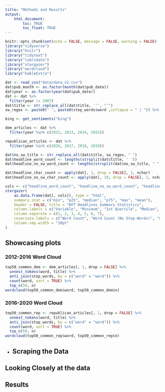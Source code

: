 ```yaml
---
title: "Methods and Results"
output: 
    html_document:
        toc: TRUE
        toc_float: TRUE
---
```


```r
knitr::opts_chunk$set(echo = FALSE, message = FALSE, warning = FALSE)
library("tidyverse")
library("knitr")
library("tidytext")
library("lubridate")
library("stargazer")
library("wordcloud")
library("kableExtra")
```

```r
dat <- read_csv("data/data_v2.csv")
dat$pub_month <- as.factor(month(dat$pub_date))
dat$year <- as.factor(year(dat$pub_date))
dat <- dat %>% 
  filter(year != 2007)
dat$title <- str_replace_all(dat$title, '’', "'")
sw_regex <- paste0(" ", paste0(stop_words$word ,collapse = " | ")) %>% paste0(" s")

bing <- get_sentiments("bing")
```

```r
dem_articles <- dat %>% 
  filter(year %in% c(2012, 2013, 2014, 2015))

republican_articles <- dat %>% 
  filter(year %in% c(2016, 2017, 2018, 2019))
```


```r
dat$no_sw_title <- str_replace_all(dat$title, sw_regex, " ")
dat$headline_word_count <- lengths(strsplit(dat$title, ' '))
dat$headline_no_sw_word_count <- lengths(strsplit(dat$no_sw_title, " "))

dat$headline_char_count <- apply(dat[, 1, drop = FALSE], 2, nchar)
dat$headline_no_sw_char_count <- apply(dat[, 10, drop = FALSE], 2, nchar)

cols <- c("headline_word_count", "headline_no_sw_word_count", "headline_char_count", "headline_no_sw_char_count")
stargazer(
    as.data.frame(dat[, cols]), type = "html", 
    summary.stat = c("min", "p25", "median", "p75", "max", "mean"),
    header = FALSE, title = "NYT Headlines Summary Statistics",
    column.labels = c("Variable", "Minimum", "1st Quartile", "Median", "3rd Quartile", "Maximum", "Mean"),
    column.separate = c(1, 2, 3, 4, 5, 6, 7),
    covariate.labels = c("Word Count", "Word Count (No Stop-Words)", "Char. Count",  "Char. Count (No Stop-Words)"),
    column.sep.width = "10pt"
)

```

## Showcasing plots {.tabset}

### 2012-2016 Word Cloud

```r
top50_common_dem <- dem_articles[, 1, drop = FALSE] %>% 
  unnest_tokens(word, title) %>% 
  anti_join(stop_words, by = c("word" = "word")) %>% 
  count(word, sort = TRUE) %>% 
  top_n(50, n)
wordcloud(top50_common_dem$word, top50_common_dem$n)
```

### 2016-2020 Word Cloud

```r
top50_common_rep <- republican_articles[, 1, drop = FALSE] %>% 
  unnest_tokens(word, title) %>% 
  anti_join(stop_words, by = c("word" = "word")) %>% 
  count(word, sort = TRUE) %>% 
  top_n(50, n)
wordcloud(top50_common_rep$word, top50_common_rep$n)
```
{-}

## Scraping the Data

## Looking Closely at the data

## Results